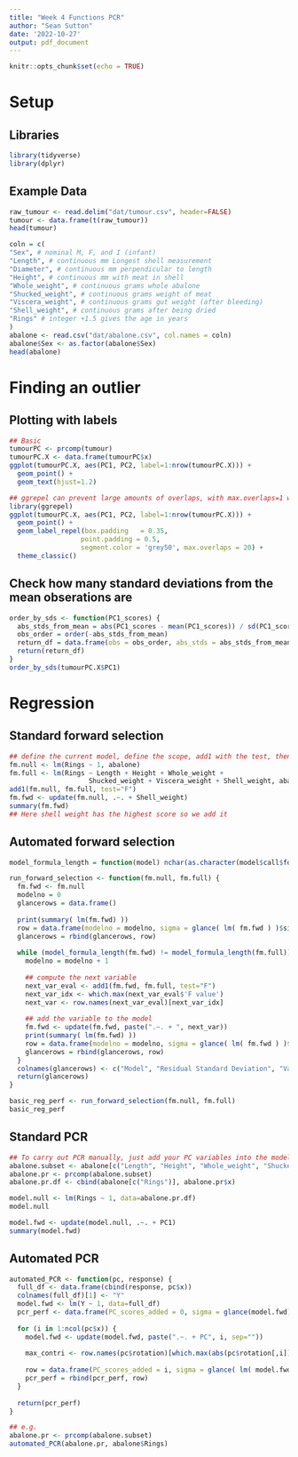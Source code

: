 ```yaml
---
title: "Week 4 Functions PCR"
author: "Sean Sutton"
date: '2022-10-27'
output: pdf_document
---
```


```r
knitr::opts_chunk$set(echo = TRUE)
```

# Setup

## Libraries
```r
library(tidyverse)
library(dplyr)
```

## Example Data
```r
raw_tumour <- read.delim("dat/tumour.csv", header=FALSE)
tumour <- data.frame(t(raw_tumour))
head(tumour)
```
```r
coln = c(
"Sex", # nominal M, F, and I (infant)
"Length", # continuous mm Longest shell measurement
"Diameter", # continuous mm perpendicular to length
"Height", # continuous mm with meat in shell
"Whole_weight", # continuous grams whole abalone
"Shucked_weight", # continuous grams weight of meat
"Viscera_weight", # continuous grams gut weight (after bleeding)
"Shell_weight", # continuous grams after being dried
"Rings" # integer +1.5 gives the age in years
)
abalone <- read.csv("dat/abalone.csv", col.names = coln)
abalone$Sex <- as.factor(abalone$Sex)
head(abalone)
```
# Finding an outlier

## Plotting with labels
```r
## Basic
tumourPC <- prcomp(tumour)
tumourPC.X <- data.frame(tumourPC$x)
ggplot(tumourPC.X, aes(PC1, PC2, label=1:nrow(tumourPC.X))) +
  geom_point() +
  geom_text(hjust=1.2)
```
```r
## ggrepel can prevent large amounts of overlaps, with max.overlaps=1 will only show point 54
library(ggrepel)
ggplot(tumourPC.X, aes(PC1, PC2, label=1:nrow(tumourPC.X))) +
  geom_point() +
  geom_label_repel(box.padding   = 0.35, 
                  point.padding = 0.5,
                  segment.color = 'grey50', max.overlaps = 20) +
  theme_classic()

```
## Check how many standard deviations from the mean obserations are
```r
order_by_sds <- function(PC1_scores) {
  abs_stds_from_mean = abs(PC1_scores - mean(PC1_scores)) / sd(PC1_scores)
  obs_order = order(-abs_stds_from_mean)
  return_df = data.frame(obs = obs_order, abs_stds = abs_stds_from_mean[obs_order])
  return(return_df)
}
order_by_sds(tumourPC.X$PC1)
```

# Regression

## Standard forward selection
```r
## define the current model, define the scope, add1 with the test, then update the model with the new value
fm.null <- lm(Rings ~ 1, abalone)
fm.full <- lm(Rings ~ Length + Height + Whole_weight +
                    Shucked_weight + Viscera_weight + Shell_weight, abalone)
add1(fm.null, fm.full, test="F")
fm.fwd <- update(fm.null, .~. + Shell_weight)
summary(fm.fwd)
## Here shell weight has the highest score so we add it
```

## Automated forward selection
```r
model_formula_length = function(model) nchar(as.character(model$call$formula[3]))

run_forward_selection <- function(fm.null, fm.full) {
  fm.fwd <- fm.null
  modelno = 0
  glancerows = data.frame()
  
  print(summary( lm(fm.fwd) ))
  row = data.frame(modelno = modelno, sigma = glance( lm( fm.fwd ) )$sigma, var_added ="")
  glancerows = rbind(glancerows, row)
  
  while (model_formula_length(fm.fwd) != model_formula_length(fm.full)) {
    modelno = modelno + 1
    
    ## compute the next variable
    next_var_eval <- add1(fm.fwd, fm.full, test="F")
    next_var_idx <- which.max(next_var_eval$'F value')
    next_var <- row.names(next_var_eval)[next_var_idx]
    
    ## add the variable to the model
    fm.fwd <- update(fm.fwd, paste(".~. + ", next_var))
    print(summary( lm(fm.fwd) ))
    row = data.frame(modelno = modelno, sigma = glance( lm( fm.fwd ) )$sigma, var_added = next_var)
    glancerows = rbind(glancerows, row)
  }
  colnames(glancerows) <- c("Model", "Residual Standard Deviation", "Variable Added")
  return(glancerows)
}
```

```r
basic_reg_perf <- run_forward_selection(fm.null, fm.full)
basic_reg_perf
```
## Standard PCR
```r
## To carry out PCR manually, just add your PC variables into the model in ascending order
abalone.subset <- abalone[c("Length", "Height", "Whole_weight", "Shucked_weight", "Viscera_weight", "Shell_weight")]
abalone.pr <- prcomp(abalone.subset)
abalone.pr.df <- cbind(abalone[c("Rings")], abalone.pr$x)

model.null <- lm(Rings ~ 1, data=abalone.pr.df)
model.null

model.fwd <- update(model.null, .~. + PC1)
summary(model.fwd)
```
## Automated PCR
```r
automated_PCR <- function(pc, response) {
  full_df <- data.frame(cbind(response, pc$x))
  colnames(full_df)[1] <- "Y"
  model.fwd <- lm(Y ~ 1, data=full_df)
  pcr_perf <- data.frame(PC_scores_added = 0, sigma = glance(model.fwd)$sigma, key_var = "")
  
  for (i in 1:ncol(pc$x)) {
    model.fwd <- update(model.fwd, paste(".~. + PC", i, sep=""))
    
    max_contri <- row.names(pc$rotation)[which.max(abs(pc$rotation[,i]))]
    
    row = data.frame(PC_scores_added = i, sigma = glance( lm( model.fwd ) )$sigma, key_var = max_contri)
    pcr_perf = rbind(pcr_perf, row)
  }
  
  return(pcr_perf)
}
```
```r
## e.g.
abalone.pr <- prcomp(abalone.subset)
automated_PCR(abalone.pr, abalone$Rings)
```